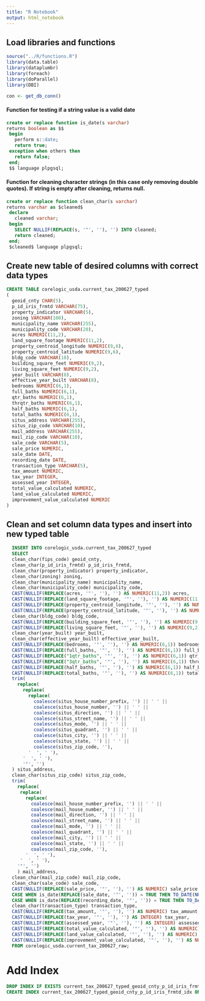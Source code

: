 ```yaml
---
title: "R Notebook"
output: html_notebook
---
```


## Load libraries and functions

```r
source("../R/functions.R")
library(data.table)
library(dataplumbr)
library(foreach)
library(doParallel)
library(DBI)
```

```r
con <- get_db_conn()
```

#### Function for testing if a string value is a valid date
```sql
create or replace function is_date(s varchar) 
returns boolean as $$
 begin
   perform s::date;
   return true;
 exception when others then
   return false;
 end;
 $$ language plpgsql;
```

#### Function for cleaning character strings (in this case only removing double quotes). If string is empty after cleaning, returns null.
```sql
create or replace function clean_char(s varchar) 
returns varchar as $cleaned$
 declare
   cleaned varchar;
 begin
   SELECT NULLIF(REPLACE(s, '"', ''), '') INTO cleaned;
   return cleaned;
 end;
 $cleaned$ language plpgsql;
```

## Create new table of desired columns with correct data types
```sql
CREATE TABLE corelogic_usda.current_tax_200627_typed
(
  geoid_cnty CHAR(5),
  p_id_iris_frmtd VARCHAR(75),
  property_indicator VARCHAR(5),
  zoning VARCHAR(100),
  municipality_name VARCHAR(255),
  municipality_code VARCHAR(20),
  acres NUMERIC(11,2),
  land_square_footage NUMERIC(11,2),
  property_centroid_longitude NUMERIC(9,6),
  property_centroid_latitude NUMERIC(9,6),
  bldg_code VARCHAR(10),
  building_square_feet NUMERIC(9,2),
  living_square_feet NUMERIC(9,2),
  year_built VARCHAR(8),
  effective_year_built VARCHAR(8),
  bedrooms NUMERIC(6,1),
  full_baths NUMERIC(6,1),
  qtr_baths NUMERIC(6,1),
  thrqtr_baths NUMERIC(6,1),
  half_baths NUMERIC(6,1),
  total_baths NUMERIC(6,1),
  situs_address VARCHAR(255),
  situs_zip_code VARCHAR(10),
  mail_address VARCHAR(255),
  mail_zip_code VARCHAR(10),
  sale_code VARCHAR(5),
  sale_price NUMERIC,
  sale_date DATE,
  recording_date DATE,
  transaction_type VARCHAR(5),
  tax_amount NUMERIC,
  tax_year INTEGER,
  assessed_year INTEGER,
  total_value_calculated NUMERIC,
  land_value_calculated NUMERIC,
  improvement_value_calculated NUMERIC
)
```

## Clean and set column data types and insert into new typed table
```sql
  INSERT INTO corelogic_usda.current_tax_200627_typed
  SELECT
  clean_char(fips_code) geoid_cnty, 
  clean_char(p_id_iris_frmtd) p_id_iris_frmtd, 
  clean_char(property_indicator) property_indicator, 
  clean_char(zoning) zoning, 
  clean_char(municipality_name) municipality_name, 
  clean_char(municipality_code) municipality_code,
  CAST(NULLIF(REPLACE(acres, '"', ''), '') AS NUMERIC(11,2)) acres, 
  CAST(NULLIF(REPLACE(land_square_footage, '"', ''), '') AS NUMERIC(11,2)) land_square_footage, 
  CAST(NULLIF(REPLACE(property_centroid_longitude, '"', ''), '') AS NUMERIC(9,6)) property_centroid_longitude, 
  CAST(NULLIF(REPLACE(property_centroid_latitude, '"', ''), '') AS NUMERIC(9,6)) property_centroid_latitude, 
  clean_char(bldg_code) bldg_code, 
  CAST(NULLIF(REPLACE(building_square_feet, '"', ''), '') AS NUMERIC(9,2)) building_square_feet, 
  CAST(NULLIF(REPLACE(living_square_feet, '"', ''), '') AS NUMERIC(9,2)) living_square_feet, 
  clean_char(year_built) year_built, 
  clean_char(effective_year_built) effective_year_built,
  CAST(NULLIF(REPLACE(bedrooms, '"', ''), '') AS NUMERIC(6,1)) bedrooms, 
  CAST(NULLIF(REPLACE(full_baths, '"', ''), '') AS NUMERIC(6,1)) full_baths, 
  CAST(NULLIF(REPLACE("1qtr_baths", '"', ''), '') AS NUMERIC(6,1)) qtr_baths, 
  CAST(NULLIF(REPLACE("3qtr_baths", '"', ''), '') AS NUMERIC(6,1)) thrqtr_baths, 
  CAST(NULLIF(REPLACE(half_baths, '"', ''), '') AS NUMERIC(6,1)) half_baths, 
  CAST(NULLIF(REPLACE(total_baths, '"', ''), '') AS NUMERIC(6,1)) total_baths, 
  trim(
    replace( 
      replace(
        replace(
          coalesce(situs_house_number_prefix, '') || ' ' ||
          coalesce(situs_house_number, '') || ' ' ||
          coalesce(situs_direction, '') || ' ' ||
          coalesce(situs_street_name, '') || ' ' ||
          coalesce(situs_mode, '') || ' ' ||
          coalesce(situs_quadrant, '') || ' ' ||
          coalesce(situs_city, '') || ' ' ||
          coalesce(situs_state, '') || ' ' ||
          coalesce(situs_zip_code, ''),
        '  ', ' '),
      '  ', ' '),
      '"', '')
  ) situs_address, 
  clean_char(situs_zip_code) situs_zip_code, 
  trim(
    replace(
     replace(
       replace(
         coalesce(mail_house_number_prefix, '') || ' ' ||
         coalesce(mail_house_number, '') || ' ' ||
         coalesce(mail_direction, '') || ' ' ||
         coalesce(mail_street_name, '') || ' ' ||
         coalesce(mail_mode, '') || ' ' ||
         coalesce(mail_quadrant, '') || ' ' ||
         coalesce(mail_city, '') || ' ' ||
         coalesce(mail_state, '') || ' ' ||
         coalesce(mail_zip_code, ''),
       '  ', ' '),
     '  ', ' '),
    '"', '')
    ) mail_address, 
  clean_char(mail_zip_code) mail_zip_code,
  clean_char(sale_code) sale_code, 
  CAST(NULLIF(REPLACE(sale_price, '"', ''), '') AS NUMERIC) sale_price, 
  CASE WHEN is_date(REPLACE(sale_date, '"', '')) = TRUE THEN TO_DATE(NULLIF(REPLACE(sale_date, '"', ''), ''), 'YYYYMMDD') ELSE NULL END sale_date,
  CASE WHEN is_date(REPLACE(recording_date, '"', '')) = TRUE THEN TO_DATE(NULLIF(REPLACE(recording_date, '"', ''), ''), 'YYYYMMDD') ELSE NULL END recording_date,
  clean_char(transaction_type) transaction_type,
  CAST(NULLIF(REPLACE(tax_amount, '"', ''), '') AS NUMERIC) tax_amount, 
  CAST(NULLIF(REPLACE(tax_year, '"', ''), '') AS INTEGER) tax_year, 
  CAST(NULLIF(REPLACE(assessed_year, '"', ''), '') AS INTEGER) assessed_year, 
  CAST(NULLIF(REPLACE(total_value_calculated, '"', ''), '') AS NUMERIC) total_value_calculated, 
  CAST(NULLIF(REPLACE(land_value_calculated, '"', ''), '') AS NUMERIC) land_value_calculated,
  CAST(NULLIF(REPLACE(improvement_value_calculated, '"', ''), '') AS NUMERIC) improvement_value_calculated
  FROM corelogic_usda.current_tax_200627_raw;
```

# Add Index
```sql
DROP INDEX IF EXISTS current_tax_200627_typed_geoid_cnty_p_id_iris_frmtd_idx;
CREATE INDEX current_tax_200627_typed_geoid_cnty_p_id_iris_frmtd_idx ON corelogic_usda.current_tax_200627_typed (geoid_cnty, p_id_iris_frmtd);
```

